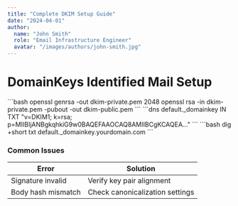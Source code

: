 ```yaml
---
title: "Complete DKIM Setup Guide"
date: "2024-04-01"
author: 
  name: "John Smith"
  role: "Email Infrastructure Engineer"
  avatar: "/images/authors/john-smith.jpg"
---
```



# DomainKeys Identified Mail Setup

<Steps>
  <Step title="1. Generate DKIM Keys">
    ```bash
    openssl genrsa -out dkim-private.pem 2048
    openssl rsa -in dkim-private.pem -pubout -out dkim-public.pem
    ```
  </Step>
  
  <Step title="2. Configure DNS Record">
    ```dns
    default._domainkey IN TXT "v=DKIM1; k=rsa; p=MIIBIjANBgkqhkiG9w0BAQEFAAOCAQ8AMIIBCgKCAQEA..."
    ```
  </Step>

  <Step title="3. Test Configuration">
    ```bash
    dig +short txt default._domainkey.yourdomain.com
    ```
  </Step>
</Steps>

### Common Issues

| Error | Solution |
|-------|----------|
| Signature invalid | Verify key pair alignment |
| Body hash mismatch | Check canonicalization settings |